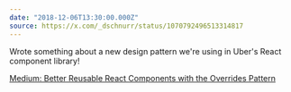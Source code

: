 ```yaml
---
date: "2018-12-06T13:30:00.000Z"
source: https://x.com/_dschnurr/status/1070792496513314817
---
```


Wrote something about a new design pattern we're using in Uber's React component library!

[Medium: Better Reusable React Components with the Overrides Pattern](https://dschnurr.medium.com/better-reusable-react-components-with-the-overrides-pattern-9eca2339f646)
